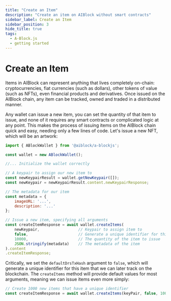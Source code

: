 ```yaml
---
title: "Create an Item"
description: "Create an item on AIBlock without smart contracts"
sidebar_label: Create an Item
sidebar_position: 3
hide_title: true
tags:
  - A-Block.js
  - getting started
---
```


# Create an Item

Items in AIBlock can represent anything that lives completely on-chain: cryptocurrencies, fiat currencies (such as dollars), other tokens of value (such as NFTs), even financial products and derivatives. 
Once issued on the AIBlock chain, any item can be tracked, owned and traded in a distributed manner.

Any wallet can issue a new item, you can set the quantity of that item to issue, and none of it requires any smart contracts or complicated logic at any point. This makes the process of issuing items on 
the AIBlock chain quick and easy, needing only a few lines of code. Let's issue a new NFT, which will be an artwork:

```javascript
import { ABlockWallet } from '@aiblock/a-blockjs';

const wallet = new ABlockWallet();

//... Initialize the wallet correctly

// A keypair to assign our new item to
const newKeypairResult = wallet.getNewKeypair([]);
const newKeypair = newKeypairResult.content.newKeypairResponse;

// The metadata for our item
const metadata = {
    imageURL: '...',
    description: '...'
};

// Issue a new item, specifying all arguments
const createItemResponse = await wallet.createItems(
    newKeypair,                 // Keypair to assign item to
    false,                      // Generate a unique identifier for this item, if set to false
    10000,                      // The quantity of the item to issue
    JSON.stringify(metadata)    // The metadata of the item
).content
.createItemResponse;
```

Critically, we set the `defaultDrsTxHash` argument to `false`, which will generate a unique identifier for this item that we can later track on the blockchain. The `createItems` method will provide 
default values for most arguments, meaning we can issue items even more simply:

```javascript
// Create 1000 new items that have a unique identifier
const createItemResponse = await wallet.createItems(keyPair, false, 1000).content.createItemResponse;
```